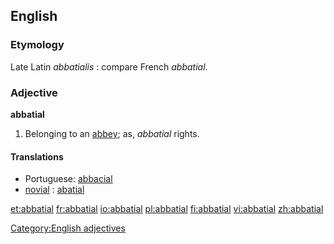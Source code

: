 ==English==

===Etymology===
Late Latin ''abbatialis'' : compare French ''abbatial''.

===Adjective===
'''abbatial'''

# Belonging to an [[abbey]]; as, ''abbatial'' rights.

====Translations====
* Portuguese: [[abbacial]]
* [[novial]] : [[abatial]]

[[Category:English adjectives]]

[[et:abbatial]]
[[fr:abbatial]]
[[io:abbatial]]
[[pl:abbatial]]
[[fi:abbatial]]
[[vi:abbatial]]
[[zh:abbatial]]